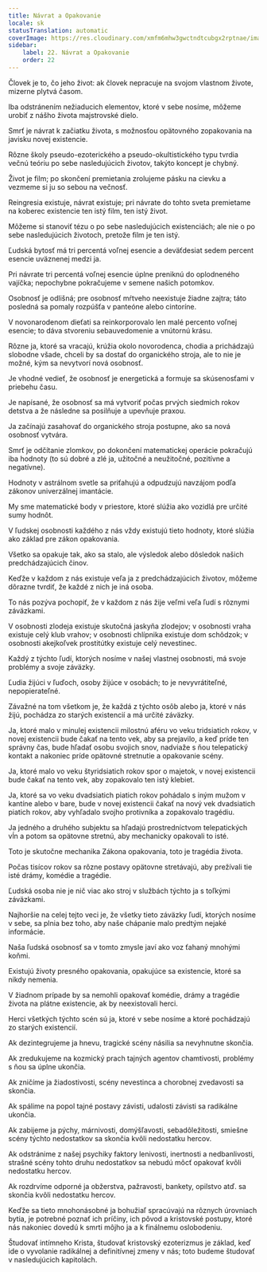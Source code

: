 ```yaml
---
title: Návrat a Opakovanie
locale: sk
statusTranslation: automatic
coverImage: https://res.cloudinary.com/xmfm6mhw3gwctndtcubgx2rptnae/image/upload/v1741354419/small_cover_la_gran_rebelion_28716e29d2.webp
sidebar:
    label: 22. Návrat a Opakovanie
    order: 22
---
```

Človek je to, čo jeho život: ak človek nepracuje na svojom vlastnom živote, mizerne plytvá časom.

Iba odstránením nežiaducich elementov, ktoré v sebe nosíme, môžeme urobiť z nášho života majstrovské dielo.

Smrť je návrat k začiatku života, s možnosťou opätovného zopakovania na javisku novej existencie.

Rôzne školy pseudo-ezoterického a pseudo-okultistického typu tvrdia večnú teóriu po sebe nasledujúcich životov, takýto koncept je chybný.

Život je film; po skončení premietania zrolujeme pásku na cievku a vezmeme si ju so sebou na večnosť.

Reingresia existuje, návrat existuje; pri návrate do tohto sveta premietame na koberec existencie ten istý film, ten istý život.

Môžeme si stanoviť tézu o po sebe nasledujúcich existenciách; ale nie o po sebe nasledujúcich životoch, pretože film je ten istý.

Ľudská bytosť má tri percentá voľnej esencie a deväťdesiat sedem percent esencie uväznenej medzi ja.

Pri návrate tri percentá voľnej esencie úplne preniknú do oplodneného vajíčka; nepochybne pokračujeme v semene našich potomkov.

Osobnosť je odlišná; pre osobnosť mŕtveho neexistuje žiadne zajtra; táto posledná sa pomaly rozpúšťa v panteóne alebo cintoríne.

V novonarodenom dieťati sa reinkorporovalo len malé percento voľnej esencie; to dáva stvoreniu sebauvedomenie a vnútornú krásu.

Rôzne ja, ktoré sa vracajú, krúžia okolo novorodenca, chodia a prichádzajú slobodne všade, chceli by sa dostať do organického stroja, ale to nie je možné, kým sa nevytvorí nová osobnosť.

Je vhodné vedieť, že osobnosť je energetická a formuje sa skúsenosťami v priebehu času.

Je napísané, že osobnosť sa má vytvoriť počas prvých siedmich rokov detstva a že následne sa posilňuje a upevňuje praxou.

Ja začínajú zasahovať do organického stroja postupne, ako sa nová osobnosť vytvára.

Smrť je odčítanie zlomkov, po dokončení matematickej operácie pokračujú iba hodnoty (to sú dobré a zlé ja, užitočné a neužitočné, pozitívne a negatívne).

Hodnoty v astrálnom svetle sa priťahujú a odpudzujú navzájom podľa zákonov univerzálnej imantácie.

My sme matematické body v priestore, ktoré slúžia ako vozidlá pre určité sumy hodnôt.

V ľudskej osobnosti každého z nás vždy existujú tieto hodnoty, ktoré slúžia ako základ pre zákon opakovania.

Všetko sa opakuje tak, ako sa stalo, ale výsledok alebo dôsledok našich predchádzajúcich činov.

Keďže v každom z nás existuje veľa ja z predchádzajúcich životov, môžeme dôrazne tvrdiť, že každé z nich je iná osoba.

To nás pozýva pochopiť, že v každom z nás žije veľmi veľa ľudí s rôznymi záväzkami.

V osobnosti zlodeja existuje skutočná jaskyňa zlodejov; v osobnosti vraha existuje celý klub vrahov; v osobnosti chlípnika existuje dom schôdzok; v osobnosti akejkoľvek prostitútky existuje celý nevestinec.

Každý z týchto ľudí, ktorých nosíme v našej vlastnej osobnosti, má svoje problémy a svoje záväzky.

Ľudia žijúci v ľuďoch, osoby žijúce v osobách; to je nevyvrátiteľné, nepopierateľné.

Závažné na tom všetkom je, že každá z týchto osôb alebo ja, ktoré v nás žijú, pochádza zo starých existencií a má určité záväzky.

Ja, ktoré malo v minulej existencii milostnú aféru vo veku tridsiatich rokov, v novej existencii bude čakať na tento vek, aby sa prejavilo, a keď príde ten správny čas, bude hľadať osobu svojich snov, nadviaže s ňou telepatický kontakt a nakoniec príde opätovné stretnutie a opakovanie scény.

Ja, ktoré malo vo veku štyridsiatich rokov spor o majetok, v novej existencii bude čakať na tento vek, aby zopakovalo ten istý klebiet.

Ja, ktoré sa vo veku dvadsiatich piatich rokov pohádalo s iným mužom v kantíne alebo v bare, bude v novej existencii čakať na nový vek dvadsiatich piatich rokov, aby vyhľadalo svojho protivníka a zopakovalo tragédiu.

Ja jedného a druhého subjektu sa hľadajú prostredníctvom telepatických vĺn a potom sa opätovne stretnú, aby mechanicky opakovali to isté.

Toto je skutočne mechanika Zákona opakovania, toto je tragédia života.

Počas tisícov rokov sa rôzne postavy opätovne stretávajú, aby prežívali tie isté drámy, komédie a tragédie.

Ľudská osoba nie je nič viac ako stroj v službách týchto ja s toľkými záväzkami.

Najhoršie na celej tejto veci je, že všetky tieto záväzky ľudí, ktorých nosíme v sebe, sa plnia bez toho, aby naše chápanie malo predtým nejaké informácie.

Naša ľudská osobnosť sa v tomto zmysle javí ako voz ťahaný mnohými koňmi.

Existujú životy presného opakovania, opakujúce sa existencie, ktoré sa nikdy nemenia.

V žiadnom prípade by sa nemohli opakovať komédie, drámy a tragédie života na plátne existencie, ak by neexistovali herci.

Herci všetkých týchto scén sú ja, ktoré v sebe nosíme a ktoré pochádzajú zo starých existencií.

Ak dezintegrujeme ja hnevu, tragické scény násilia sa nevyhnutne skončia.

Ak zredukujeme na kozmický prach tajných agentov chamtivosti, problémy s ňou sa úplne ukončia.

Ak zničíme ja žiadostivosti, scény nevestinca a chorobnej zvedavosti sa skončia.

Ak spálime na popol tajné postavy závisti, udalosti závisti sa radikálne ukončia.

Ak zabijeme ja pýchy, márnivosti, domýšľavosti, sebadôležitosti, smiešne scény týchto nedostatkov sa skončia kvôli nedostatku hercov.

Ak odstránime z našej psychiky faktory lenivosti, inertnosti a nedbanlivosti, strašné scény tohto druhu nedostatkov sa nebudú môcť opakovať kvôli nedostatku hercov.

Ak rozdrvíme odporné ja obžerstva, pažravosti, bankety, opilstvo atď. sa skončia kvôli nedostatku hercov.

Keďže sa tieto mnohonásobné ja bohužiaľ spracúvajú na rôznych úrovniach bytia, je potrebné poznať ich príčiny, ich pôvod a kristovské postupy, ktoré nás nakoniec dovedú k smrti môjho ja a k finálnemu oslobodeniu.

Študovať intímneho Krista, študovať kristovský ezoterizmus je základ, keď ide o vyvolanie radikálnej a definitívnej zmeny v nás; toto budeme študovať v nasledujúcich kapitolách.

